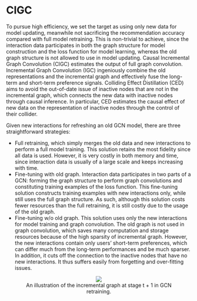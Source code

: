 # CIGC

To pursue high efficiency, we set the target as using only new data for model updating, meanwhile not sacrificing the recommendation accuracy compared with full model retraining. This is non-trivial to achieve, since the interaction data participates in both the graph structure for model construction and the loss function for model learning, whereas the old graph structure is not allowed to use in model updating. Causal Incremental Graph Convolution (CIGC) estimates the output of full graph convolution. Incremental Graph Convolution (IGC) ingeniously combine the old representations and the incremental graph and effectively fuse the long-term and short-term preference signals. Colliding Effect Distillation (CED) aims to avoid the out-of-date issue of inactive nodes that are not in the incremental graph, which connects the new data with inactive nodes through causal inference. In particular, CED estimates the causal effect of new data on the representation of inactive nodes through the control of their collider.

Given new interactions for refreshing an old GCN model, there are three straightforward strategies:

- Full retraining, which simply merges the old data and new interactions to perform a full model training. This solution retains the most fidelity since all data is used. However, it is very costly in both memory and time, since interaction data is usually of a large scale and keeps increasing with time.
- Fine-tuning with old graph. Interaction data participates in two parts of a GCN: forming the graph structure to perform graph convolutions and constituting training examples of the loss function. This fine-tuning solution constructs training examples with new interactions only, while still uses the full graph structure. As such, although this solution costs fewer resources than the full retraining, it is still costly due to the usage of the old graph.
- Fine-tuning w/o old graph. This solution uses only the new interactions for model training and graph convolution. The old graph is not used in graph convolution, which saves many computation and storage resources because of the high sparsity of incremental graph. However, the new interactions contain only users’ short-term preferences, which can differ much from the long-term performances and be much sparser. In addition, it cuts off the connection to the inactive nodes that have no new interactions. It thus suffers easily from forgetting and over-fitting issues.

<p><center><figure><img src='https://github.com/recohut/incremental-learning/raw/a6fdcde2e8af7ebfd9f5efd278c487e0e9560cb3/docs/_images/L395827_1.png'/><figcaption>An illustration of the incremental graph at stage t + 1 in GCN retraining.</figcaption></figure></center></p>